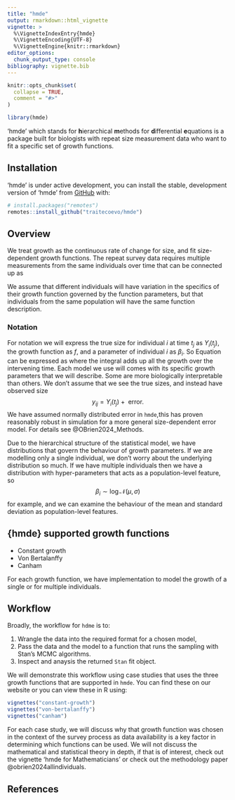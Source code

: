 ```yaml
---
title: "hmde"
output: rmarkdown::html_vignette
vignette: >
  %\VignetteIndexEntry{hmde}
  %\VignetteEncoding{UTF-8}
  %\VignetteEngine{knitr::rmarkdown}
editor_options: 
  chunk_output_type: console
bibliography: vignette.bib
---
```


```r
knitr::opts_chunk$set(
  collapse = TRUE,
  comment = "#>"
)

library(hmde)
```

'hmde' which stands for **h**ierarchical **m**ethods for **d**ifferential **e**quations is a package built for biologists with repeat size measurement data who want to fit a specific set of growth functions. 

## Installation
'hmde' is under active development, you can install the stable, development version of 'hmde' from [GitHub](https://github.com/) with:

```r
# install.packages("remotes")
remotes::install_github("traitecoevo/hmde")
```

## Overview
We treat growth as the continuous rate of change for size, and fit size-dependent growth functions. The repeat survey data requires multiple measurements from the same individuals over time that can be connected up as
\begin{equation}\tag{1}\label{eqn_1}
size(t_{j+1}) = size(t_{j}) + growth(\text{from }t_j\text{ to }t_{j+1}).
\end{equation}

We assume that different individuals will have variation in the specifics of their growth function governed by the function parameters, but that individuals from the same population will have the same function description.

### Notation
For notation we will express the true size for individual $i$ at time $t_j$ as $Y_i(t_j)$, the growth function as $f$, and a parameter of individual $i$ as $\beta_i$. So Equation \eqref{eqn_1} can be expressed as
\begin{equation}\tag{2}\label{eqn_2_longitudinal}
Y_i(t_{j+1}) = Y_i(t_j) + \int_{t_j}^{t_{j+1}} f(Y(t), \beta_i)\,dt
\end{equation}
where the integral adds up all the growth over the intervening time. Each model we use will comes with its specific growth parameters that we will describe. Some are more biologically interpretable than others. We don't assume that we see the true sizes, and instead have observed size
$$y_{ij} = Y_i(t_j) + \text{ error}.$$
We have assumed normally distributed error in `hmde`,this has proven reasonably robust in simulation for a more general size-dependent error model. For details see @OBrien2024_Methods.

Due to the hierarchical structure of the statistical model, we have distributions that govern the behaviour of growth parameters. If we are modelling only a single individual, we don't worry about the underlying distribution so much. If we have multiple individuals then we have a distribution with hyper-parameters that acts as a population-level feature, so 
$$\beta_i \sim \log\mathcal{N}(\mu, \sigma)$$
for example, and we can examine the behaviour of the mean and standard deviation as population-level features.

## {hmde} supported growth functions

- Constant growth
- Von Bertalanffy
- Canham 

For each growth function, we have implementation to model the growth of a single or for multiple individuals. 

## Workflow

Broadly, the workflow for `hdme` is to: 

1. Wrangle the data into the required format for a chosen model, 
2. Pass the data and the model to a function that runs the sampling with Stan's MCMC algorithms. 
3. Inspect and anaysis the returned `Stan` fit object.

We will demonstrate this workflow using case studies that uses the three growth functions that are supported in `hmde`. You can find these on our website or you can view these in R using:
```r
vignettes("constant-growth")
vignettes("von-bertalanffy")
vignettes("canham")
```

For each case study, we will discuss why that growth function was chosen in the context of the survey process as data availability is a key factor in determining which functions can be used. We will not discuss the mathematical and statistical theory in depth, if that is of interest, check out the vignette 'hmde for Mathematicians' or check out the methodology paper @obrien2024allindividuals.

## References

